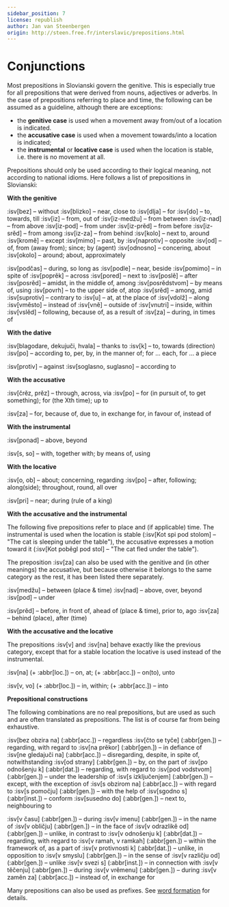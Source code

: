 ```yaml
---
sidebar_position: 7
license: republish
author: Jan van Steenbergen
origin: http://steen.free.fr/interslavic/prepositions.html
---
```


# Conjunctions

Most prepositions in Slovianski govern the genitive. This is especially true for all prepositions that were derived from nouns, adjectives or adverbs. In the case of prepositions referring to place and time, the following can be assumed as a guideline, although there are exceptions:

- the **genitive case** is used when a movement away from/out of a location is indicated.
- the **accusative case** is used when a movement towards/into a location is indicated;
- the **instrumental** or **locative case** is used when the location is stable, i.e. there is no movement at all.

Prepositions should only be used according to their logical meaning, not according to national idioms. Here follows a list of prepositions in Slovianski:

**With the genitive**

:isv[bez] – without
:isv[blizko] – near, close to
:isv[dlja] – for
:isv[do] – to, towards, till
:isv[iz] – from, out of
:isv[iz-medžu] – from between
:isv[iz-nad] – from above
:isv[iz-pod] – from under
:isv[iz-prěd] – from before
:isv[iz-srěd] – from among
:isv[iz-za] – from behind
:isv[kolo] – next to, around
:isv[kromě] – except
:isv[mimo] – past, by
:isv[naprotiv] – opposite
:isv[od] – of, from (away from); since; by (agent)
:isv[odnosno] – concering, about
:isv[okolo] – around; about, approximately

:isv[podčas] – during, so long as
:isv[podle] – near, beside
:isv[pomimo] – in spite of
:isv[poprěk] – across
:isv[pored] – next to
:isv[poslě] – after
:isv[posrěd] – amidst, in the middle of, among
:isv[posrědstvom] – by means of, using
:isv[povrh] – to the upper side of, atop
:isv[srěd] – among, amid
:isv[suprotiv] – contrary to
:isv[u] – at, at the place of
:isv[vdolž] – along
:isv[vměsto] – instead of
:isv[vně] – outside of
:isv[vnutri] – inside, within
:isv[vslěd] – following, because of, as a result of
:isv[za] – during, in times of

**With the dative**

:isv[blagodare, dekujuči, hvala] – thanks to
:isv[k] – to, towards (direction)
:isv[po] – according to, per, by, in the manner of; for ... each, for ... a piece

:isv[protiv] – against
:isv[soglasno, suglasno] – according to

**With the accusative**

:isv[črěz, prěz] – through, across, via
:isv[po] – for (in pursuit of, to get something); for (the Xth time); up to

:isv[za] – for, because of, due to, in exchange for, in favour of, instead of

**With the instrumental**

:isv[ponad] – above, beyond

:isv[s, so] – with, together with; by means of, using

**With the locative**

:isv[o, ob] – about; concerning, regarding
:isv[po] – after, following; along(side); throughout, round, all over

:isv[pri] – near; during (rule of a king)

**With the accusative and the instrumental**

The following five prepositions refer to place and (if applicable) time. The instrumental is used when the location is stable (:isv[Kot spi pod stolom] – "The cat is sleeping under the table"), the accusative expresses a motion toward it (:isv[Kot poběgl pod stol] – "The cat fled under the table").

The preposition :isv[za] can also be used with the genitive and (in other meanings) the accusative, but because otherwise it belongs to the same category as the rest, it has been listed there separately.

:isv[medžu] – between (place & time)
:isv[nad] – above, over, beyond
:isv[pod] – under

:isv[prěd] – before, in front of, ahead of (place & time), prior to, ago
:isv[za] – behind (place), after (time)

**With the accusative and the locative**

The prepositions :isv[v] and :isv[na] behave exactly like the previous category, except that for a stable location the locative is used instead of the instrumental.

:isv[na] (+ :abbr[loc.]) – on, at; (+ :abbr[acc.]) – on(to), unto

:isv[v, vo] (+ :abbr[loc.]) – in, within; (+ :abbr[acc.]) – into

**Prepositional constructions**

The following combinations are no real prepositions, but are used as such and are often translated as prepositions. The list is of course far from being exhaustive.

:isv[bez obzira na] (:abbr[acc.]) – regardless
:isv[čto se tyče] (:abbr[gen.]) – regarding, with regard to
:isv[na prěkor] (:abbr[gen.]) – in defiance of
:isv[ne gledajuči na] (:abbr[acc.]) – disregarding, despite, in spite of, notwithstanding
:isv[od strany] (:abbr[gen.]) – by, on the part of
:isv[po odnošenju k] (:abbr[dat.]) – regarding, with regard to
:isv[pod vodstvom] (:abbr[gen.]) – under the leadership of
:isv[s izključenjem] (:abbr[gen.]) – except, with the exception of
:isv[s obzirom na] (:abbr[acc.]) – with regard to
:isv[s pomočju] (:abbr[gen.]) – with the help of
:isv[sgodno s] (:abbr[inst.]) – conform
:isv[susedno do] (:abbr[gen.]) – next to, neighbouring to

:isv[v času] (:abbr[gen.]) – during
:isv[v imenu] (:abbr[gen.]) – in the name of
:isv[v obličju] (:abbr[gen.]) – in the face of
:isv[v odrazlikě od] (:abbr[gen.]) – unlike, in contrast to
:isv[v odnošenju k] (:abbr[dat.]) – regarding, with regard to
:isv[v ramah, v ramkah] (:abbr[gen.]) – within the framework of, as a part of
:isv[v protivnosti k] (:abbr[dat.]) – unlike, in opposition to
:isv[v smyslu] (:abbr[gen.]) – in the sense of
:isv[v različju od] (:abbr[gen.]) – unlike
:isv[v svezi s] (:abbr[inst.]) – in connection with
:isv[v těčenju] (:abbr[gen.]) – during
:isv[v vrěmenu] (:abbr[gen.]) – during
:isv[v zaměn za] (:abbr[acc.]) – instead of, in exchange for

Many prepositions can also be used as prefixes. See [word formation][1] for details.

[1]: ../vocabulary/word-formation.mdx#prefixes
